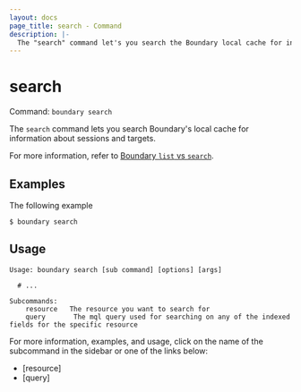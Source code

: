 ```yaml
---
layout: docs
page_title: search - Command
description: |-
  The "search" command let's you search the Boundary local cache for information about sessions and targets.
---
```


# search

Command: `boundary search`

The `search` command lets you search Boundary's local cache for information about sessions and targets.

For more information, refer to [Boundary `list` vs `search`](/boundary/docs/api-clients/client-cache/#boundary-list-vs-search).

## Examples

The following example

```shell-session
$ boundary search
```

## Usage

<CodeBlockConfig hideClipboard>

```shell-session
Usage: boundary search [sub command] [options] [args]

  # ...

Subcommands:
    resource   The resource you want to search for
    query       The mql query used for searching on any of the indexed fields for the specific resource
```

</CodeBlockConfig>

For more information, examples, and usage, click on the name of the subcommand in the sidebar or one of the links below:

- [resource]
- [query]